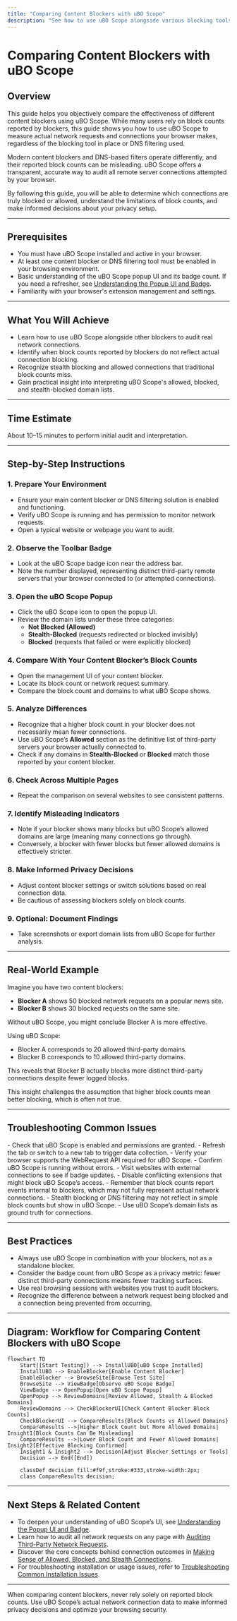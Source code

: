 ```yaml
---
title: "Comparing Content Blockers with uBO Scope"
description: "See how to use uBO Scope alongside various blocking tools or DNS settings to objectively measure which connections are actually blocked or allowed, and understand why a badge or block count may be misleading."
---
```


# Comparing Content Blockers with uBO Scope

## Overview

This guide helps you objectively compare the effectiveness of different content blockers using uBO Scope. While many users rely on block counts reported by blockers, this guide shows you how to use uBO Scope to measure actual network requests and connections your browser makes, regardless of the blocking tool in place or DNS filtering used.

Modern content blockers and DNS-based filters operate differently, and their reported block counts can be misleading. uBO Scope offers a transparent, accurate way to audit all remote server connections attempted by your browser.

By following this guide, you will be able to determine which connections are truly blocked or allowed, understand the limitations of block counts, and make informed decisions about your privacy setup.

---

## Prerequisites

- You must have uBO Scope installed and active in your browser.
- At least one content blocker or DNS filtering tool must be enabled in your browsing environment.
- Basic understanding of the uBO Scope popup UI and its badge count. If you need a refresher, see [Understanding the Popup UI and Badge](./understanding-the-popup).
- Familiarity with your browser's extension management and settings.

---

## What You Will Achieve

- Learn how to use uBO Scope alongside other blockers to audit real network connections.
- Identify when block counts reported by blockers do not reflect actual connection blocking.
- Recognize stealth blocking and allowed connections that traditional block counts miss.
- Gain practical insight into interpreting uBO Scope's allowed, blocked, and stealth-blocked domain lists.

---

## Time Estimate

About 10–15 minutes to perform initial audit and interpretation.

---

## Step-by-Step Instructions

### 1. Prepare Your Environment

- Ensure your main content blocker or DNS filtering solution is enabled and functioning.
- Verify uBO Scope is running and has permission to monitor network requests.
- Open a typical website or webpage you want to audit.

### 2. Observe the Toolbar Badge

- Look at the uBO Scope badge icon near the address bar.
- Note the number displayed, representing distinct third-party remote servers that your browser connected to (or attempted connections).


### 3. Open the uBO Scope Popup

- Click the uBO Scope icon to open the popup UI.
- Review the domain lists under these three categories:
  - **Not Blocked (Allowed)**
  - **Stealth-Blocked** (requests redirected or blocked invisibly)
  - **Blocked** (requests that failed or were explicitly blocked)

### 4. Compare With Your Content Blocker’s Block Counts

- Open the management UI of your content blocker.
- Locate its block count or network request summary.
- Compare the block count and domains to what uBO Scope shows.

### 5. Analyze Differences

- Recognize that a higher block count in your blocker does not necessarily mean fewer connections.
- Use uBO Scope’s **Allowed** section as the definitive list of third-party servers your browser actually connected to.
- Check if any domains in **Stealth-Blocked** or **Blocked** match those reported by your content blocker.

### 6. Check Across Multiple Pages

- Repeat the comparison on several websites to see consistent patterns.

### 7. Identify Misleading Indicators

- Note if your blocker shows many blocks but uBO Scope’s allowed domains are large (meaning many connections go through).
- Conversely, a blocker with fewer blocks but fewer allowed domains is effectively stricter.

### 8. Make Informed Privacy Decisions

- Adjust content blocker settings or switch solutions based on real connection data.
- Be cautious of assessing blockers solely on block counts.

### 9. Optional: Document Findings

- Take screenshots or export domain lists from uBO Scope for further analysis.

---

## Real-World Example

Imagine you have two content blockers:

- **Blocker A** shows 50 blocked network requests on a popular news site.
- **Blocker B** shows 30 blocked requests on the same site.

Without uBO Scope, you might conclude Blocker A is more effective.

Using uBO Scope:
- Blocker A corresponds to 20 allowed third-party domains.
- Blocker B corresponds to 10 allowed third-party domains.

This reveals that Blocker B actually blocks more distinct third-party connections despite fewer logged blocks.

This insight challenges the assumption that higher block counts mean better blocking, which is often not true.

---

## Troubleshooting Common Issues

<AccordionGroup title="Troubleshooting uBO Scope and Content Blocker Comparisons">
<Accordion title="No Data in uBO Scope Popup">
- Check that uBO Scope is enabled and permissions are granted.
- Refresh the tab or switch to a new tab to trigger data collection.
- Verify your browser supports the WebRequest API required for uBO Scope.
</Accordion>
<Accordion title="Badge Count Stays Empty or Zero">
- Confirm uBO Scope is running without errors.
- Visit websites with external connections to see if badge updates.
- Disable conflicting extensions that might block uBO Scope’s access.
</Accordion>
<Accordion title="Mismatch Between Block Counts and uBO Scope Results">
- Remember that block counts report events internal to blockers, which may not fully represent actual network connections.
- Stealth blocking or DNS filtering may not reflect in simple block counts but show in uBO Scope.
- Use uBO Scope’s domain lists as ground truth for connections.
</Accordion>
</AccordionGroup>

---

## Best Practices

- Always use uBO Scope in combination with your blockers, not as a standalone blocker.
- Consider the badge count from uBO Scope as a privacy metric: fewer distinct third-party connections means fewer tracking surfaces.
- Use real browsing sessions with websites you trust to audit blockers.
- Recognize the difference between a network request being blocked and a connection being prevented from occurring.

---

## Diagram: Workflow for Comparing Content Blockers with uBO Scope

```mermaid
flowchart TD
    Start([Start Testing]) --> InstallUBO[uBO Scope Installed]
    InstallUBO --> EnableBlocker[Enable Content Blocker]
    EnableBlocker --> BrowseSite[Browse Test Site]
    BrowseSite --> ViewBadge[Observe uBO Scope Badge]
    ViewBadge --> OpenPopup[Open uBO Scope Popup]
    OpenPopup --> ReviewDomains[Review Allowed, Stealth & Blocked Domains]
    ReviewDomains --> CheckBlockerUI[Check Content Blocker Block Counts]
    CheckBlockerUI --> CompareResults{Block Counts vs Allowed Domains}
    CompareResults -->|Higher Block Count but More Allowed Domains| Insight1[Block Counts Can Be Misleading]
    CompareResults -->|Lower Block Count and Fewer Allowed Domains| Insight2[Effective Blocking Confirmed]
    Insight1 & Insight2 --> Decision[Adjust Blocker Settings or Tools]
    Decision --> End([End])

    classDef decision fill:#f9f,stroke:#333,stroke-width:2px;
    class CompareResults decision;
```

---

## Next Steps & Related Content

- To deepen your understanding of uBO Scope’s UI, see [Understanding the Popup UI and Badge](./understanding-the-popup).
- Learn how to audit all network requests on any page with [Auditing Third-Party Network Requests](../core-workflows/audit-third-party-requests).
- Discover the core concepts behind connection outcomes in [Making Sense of Allowed, Blocked, and Stealth Connections](../advanced-tips/interpreting-request-details).
- For troubleshooting installation or usage issues, refer to [Troubleshooting Common Installation Issues](../../getting-started/setup-and-validation/troubleshooting-common-issues).

---

<Tip>
When comparing content blockers, never rely solely on reported block counts. Use uBO Scope’s actual network connection data to make informed privacy decisions and optimize your browsing security.
</Tip>